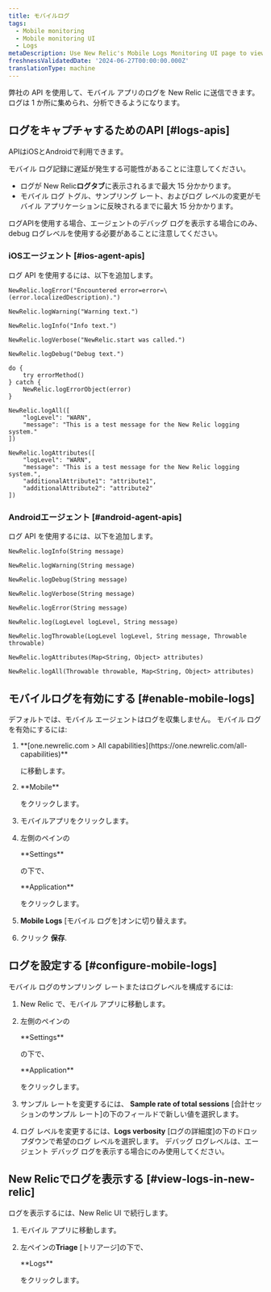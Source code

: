 ```yaml
---
title: モバイルログ
tags:
  - Mobile monitoring
  - Mobile monitoring UI
  - Logs
metaDescription: Use New Relic's Mobile Logs Monitoring UI page to view Mobile Logs
freshnessValidatedDate: '2024-06-27T00:00:00.000Z'
translationType: machine
---
```


弊社の API を使用して、モバイル アプリのログを New Relic に送信できます。 ログは 1 か所に集められ、分析できるようになります。

## ログをキャプチャするためのAPI [#logs-apis]

APIはiOSとAndroidで利用できます。

<Callout variant="important">
  モバイル ログ記録に遅延が発生する可能性があることに注意してください。

  * ログが New Relic**ログタブ**に表示されるまで最大 15 分かかります。
  * モバイル ログ トグル、サンプリング レート、およびログ レベルの変更がモバイル アプリケーションに反映されるまでに最大 15 分かかります。
</Callout>

ログAPIを使用する場合、エージェントのデバッグ ログを表示する場合にのみ、debug ログレベルを使用する必要があることに注意してください。

### iOSエージェント [#ios-agent-apis]

ログ API を使用するには、以下を追加します。

```
NewRelic.logError("Encountered error=error=\(error.localizedDescription).")

NewRelic.logWarning("Warning text.")

NewRelic.logInfo("Info text.")

NewRelic.logVerbose("NewRelic.start was called.")

NewRelic.logDebug("Debug text.")

do {
    try errorMethod()
} catch {
    NewRelic.logErrorObject(error)
}

NewRelic.logAll([
    "logLevel": "WARN",
    "message": "This is a test message for the New Relic logging system."
])

NewRelic.logAttributes([
    "logLevel": "WARN",
    "message": "This is a test message for the New Relic logging system.",
    "additionalAttribute1": "attribute1",
    "additionalAttribute2": "attribute2"
])
```

### Androidエージェント [#android-agent-apis]

ログ API を使用するには、以下を追加します。

```
NewRelic.logInfo(String message)

NewRelic.logWarning(String message)

NewRelic.logDebug(String message)

NewRelic.logVerbose(String message)

NewRelic.logError(String message)

NewRelic.log(LogLevel logLevel, String message)

NewRelic.logThrowable(LogLevel logLevel, String message, Throwable throwable)

NewRelic.logAttributes(Map<String, Object> attributes)

NewRelic.logAll(Throwable throwable, Map<String, Object> attributes)
```

## モバイルログを有効にする [#enable-mobile-logs]

デフォルトでは、モバイル エージェントはログを収集しません。 モバイル ログを有効にするには:

1. <DNT>
     **[one.newrelic.com > All capabilities](https://one.newrelic.com/all-capabilities)**
   </DNT>

   に移動します。

2. <DNT>
     **Mobile**
   </DNT>

   をクリックします。

3. モバイルアプリをクリックします。

4. 左側のペインの

   <DNT>
     **Settings**
   </DNT>

   の下で、

   <DNT>
     **Application**
   </DNT>

   をクリックします。

5. **Mobile Logs** \[モバイル ログを]オンに切り替えます。

6. クリック **保存**.

## ログを設定する [#configure-mobile-logs]

モバイル ログのサンプリング レートまたはログレベルを構成するには:

1. New Relic で、モバイル アプリに移動します。

2. 左側のペインの

   <DNT>
     **Settings**
   </DNT>

   の下で、

   <DNT>
     **Application**
   </DNT>

   をクリックします。

3. サンプル レートを変更するには、 **Sample rate of total sessions** \[合計セッションのサンプル レート]の下のフィールドで新しい値を選択します。

4. ログ レベルを変更するには、**Logs verbosity** \[ログの詳細度]の下のドロップダウンで希望のログ レベルを選択します。 デバッグ ログレベルは、エージェント デバッグ ログを表示する場合にのみ使用してください。

## New Relicでログを表示する [#view-logs-in-new-relic]

ログを表示するには、New Relic UI で続行します。

1. モバイル アプリに移動します。

2. 左ペインの**Triage** \[トリアージ]の下で、

   <DNT>
     **Logs**
   </DNT>

   をクリックします。
